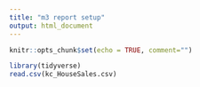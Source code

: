 ```yaml
---
title: "m3 report setup"
output: html_document
---
```


```r
knitr::opts_chunk$set(echo = TRUE, comment="")
```

```r
library(tidyverse)
read.csv(kc_HouseSales.csv)
```

